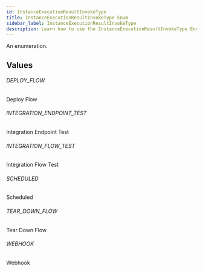 ```yaml
---
id: InstanceExecutionResultInvokeType
title: InstanceExecutionResultInvokeType Enum
sidebar_label: InstanceExecutionResultInvokeType
description: Learn how to use the InstanceExecutionResultInvokeType Enum for Builder's API.
---
```


An enumeration.

## Values

###### DEPLOY_FLOW

Deploy Flow

###### INTEGRATION_ENDPOINT_TEST

Integration Endpoint Test

###### INTEGRATION_FLOW_TEST

Integration Flow Test

###### SCHEDULED

Scheduled

###### TEAR_DOWN_FLOW

Tear Down Flow

###### WEBHOOK

Webhook
